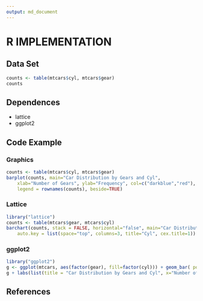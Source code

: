 ```yaml
---
output: md_document
---
```


# R IMPLEMENTATION


## Data Set

```r
counts <- table(mtcars$cyl, mtcars$gear)
counts
```


## Dependences

* lattice
* ggplot2


## Code Example


### Graphics

```r
counts <- table(mtcars$cyl, mtcars$gear)
barplot(counts, main="Car Distribution by Gears and Cyl",
	xlab="Number of Gears", ylab="Frequency", col=c("darkblue","red"),
	legend = rownames(counts), beside=TRUE)

```


### Lattice

```r
library("lattice")
counts <- table(mtcars$gear, mtcars$cyl)
barchart(counts, stack = FALSE, horizontal="false", main="Car Distribution by Gears 	and Cyl",     xlab="Number of Gears", ylab="Frequency",
	auto.key = list(space="top", columns=3, title="Cyl", cex.title=1))

```


### ggplot2

```r
library("ggplot2")
g <- ggplot(mtcars, aes(factor(gear), fill=factor(cyl))) + geom_bar( position = "dodge")
g + labs(list(title = "Car Distribution by Gears and Cyl", x="Number of Gears", y="Frequency"))

```


## References
